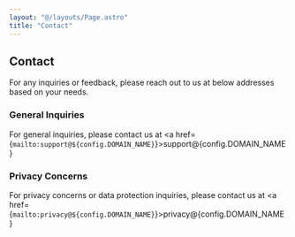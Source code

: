 ```yaml
---
layout: "@/layouts/Page.astro"
title: "Contact"
---
```



## Contact

For any inquiries or feedback, please reach out to us at below addresses based on your needs.

### General Inquiries

For general inquiries, please contact us at <a href={`mailto:support@${config.DOMAIN_NAME}`}>support@{config.DOMAIN_NAME}</a>

### Privacy Concerns

For privacy concerns or data protection inquiries, please contact us at <a href={`mailto:privacy@${config.DOMAIN_NAME}`}>privacy@{config.DOMAIN_NAME}</a>
